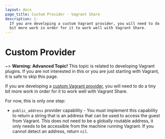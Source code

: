 ```yaml
---
layout: docs
page_title: Custom Provider - Vagrant Share
description: |-
  If you are developing a custom Vagrant provider, you will need to do a tiny
  bit more work in order for it to work well with Vagrant Share.
---
```


# Custom Provider

~> **Warning: Advanced Topic!** This topic is related to
developing Vagrant plugins. If you are not interested in this or
you are just starting with Vagrant, it is safe to skip this page.

If you are developing a [custom Vagrant provider](/docs/plugins/providers),
you will need to do a tiny bit more work in order for it to work well with
Vagrant Share.

For now, this is only one step:

- `public_address` provider capability - You must implement this capability
  to return a string that is an address that can be used to access the
  guest from Vagrant. This does not need to be a globally routable address,
  it only needs to be accessible from the machine running Vagrant. If you
  cannot detect an address, return `nil`.
